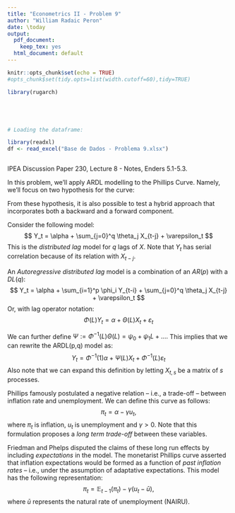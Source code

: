 ```yaml
---
title: "Econometrics II - Problem 9"
author: "William Radaic Peron"
date: \today
output:
  pdf_document: 
    keep_tex: yes
  html_document: default
---
```


```r
knitr::opts_chunk$set(echo = TRUE)
#opts_chunk$set(tidy.opts=list(width.cutoff=60),tidy=TRUE)

library(rugarch)






```


```r

# Loading the dataframe:

library(readxl)
df <- read_excel("Base de Dados - Problema 9.xlsx")



```

\textbf{Ref:} IPEA Discussion Paper 230, Lecture 8 - Notes, Enders 5.1-5.3.

In this problem, we'll apply ARDL modelling to the Phillips Curve. Namely, we'll focus on two hypothesis for the curve: \begin{itemize}
\item \textbf{Inertial inflation.} There's a backward-looking component to any Phillips curve.
\item \textbf{Rational expectations.} The curve is forward-looking.
\end{itemize}
From these hypothesis, it is also possible to test a hybrid approach that incorporates both a backward and a forward component. 

\section{ARDL models}

Consider the following model: 
$$ Y_t = \alpha + \sum_{j=0}^q \theta_j X_{t-j} + \varepsilon_t $$
This is the *distributed lag* model for $q$ lags of $X$. Note that $Y_t$ has serial correlation because of its relation with $X_{t-j}$.

An *Autoregressive distributed lag* model is a combination of an $AR(p)$ with a $DL(q)$:
$$ Y_t = \alpha + \sum_{i=1}^p \phi_i Y_{t-i} + \sum_{j=0}^q \theta_j X_{t-j} + \varepsilon_t $$
Or, with lag operator notation:
$$ \Phi (L) Y_t = \alpha + \Theta (L) X_t + \varepsilon_t $$ 

We can further define $\Psi := \Phi^{-1} (L) \Theta (L) = \psi_0 + \psi_1 L + ....$ This implies that we can rewrite the ARDL(p,q) model as:
$$ Y_t = \Phi^{-1}(1)\alpha + \Psi (L) X_t + \Phi^{-1} (L) \varepsilon_t $$
Also note that we can expand this definition by letting $X_{t,s}$ be a matrix of $s$ processes.

\section{Phillips Curve and its developments}

Phillips famously postulated a negative relation -- i.e., a trade-off -- between inflation rate and unemployment. We can define this curve as follows:
$$ \pi_t = \alpha - \gamma u_t, $$
where $\pi_t$ is inflation, $u_t$ is unemployment and $\gamma > 0$. Note that this formulation proposes a *long term trade-off* between these variables. 

Friedman and Phelps disputed the claims of these long run effects by including *expectations* in the model. The monetarist Phillips curve asserted that inflation expectations would be formed as a function of *past inflation rates* -- i.e., under the assumption of adaptative expectations. This model has the following representation:
$$ \pi_t = \mathbb{E}_{t-1}(\pi_t) - \gamma (u_t - \bar{u}), $$
where $\bar{u}$ represents the natural rate of unemployment (NAIRU).
















































